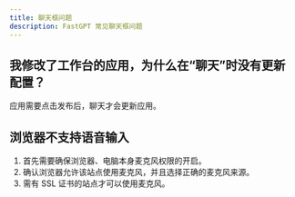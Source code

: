 ```yaml
---
title: 聊天框问题
description: FastGPT 常见聊天框问题
---
```


## 我修改了工作台的应用，为什么在“聊天”时没有更新配置？

应用需要点击发布后，聊天才会更新应用。

## 浏览器不支持语音输入

1. 首先需要确保浏览器、电脑本身麦克风权限的开启。
2. 确认浏览器允许该站点使用麦克风，并且选择正确的麦克风来源。
3. 需有 SSL 证书的站点才可以使用麦克风。
